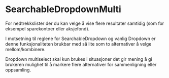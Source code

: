 
<Meta of={SearchableDropdownMultiSelect} />

# SearchableDropdownMulti

For nedtrekkslister der du kan velge å vise flere resultater samtidig (som for eksempel sparekontoer eller aksjefond).

I motsetning til reglene for SearchableDropdown og vanlig Dropdown er denne funksjonaliteten brukbar med så lite som to alternativer å velge mellom/kombinere.

Dropdown multiselect skal kun brukes i situasjoner det gir mening å gi brukeren mulighet til å markere flere alternativer for sammenligning eller oppsamling.

<Canvas of={SearchableDropdownMultiSelect.Standard} />
<Controls of={SearchableDropdownMultiSelect.Standard} />
